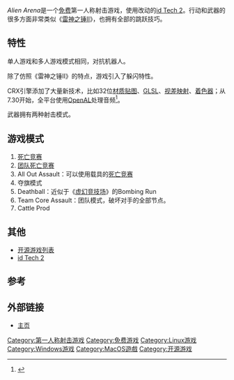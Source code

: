 {{NoteTA
| G1 = Games
}}
{{Infobox VG
| title     = 外星人竞技场2009
| image     =  
| original  = ''Alien Arena''
| developer = COR Entertainment
| engine    = CRX引擎 (修改的[[id_Tech_2|id Tech 2]])
| released  =  2004年8月
| genre     = [[第一人称射击游戏|FPS]]
| modes     = [[多人游戏|多人游戏]]，[[单人游戏|单人游戏]]
| platforms = [[Microsoft_Windows|Windows]], [[Linux|Linux]], [[FreeBSD|FreeBSD]], [[Mac_OS_X|Mac OS X]] 
}}
''Alien Arena''是一个[[免费游戏|免费]]第一人称射击游戏，使用改动的[[id_Tech_2|id Tech 2]]。行动和武器的很多方面非常类似《[[雷神之锤II|雷神之锤II]]》，也拥有全部的跳跃技巧。

== 特性 ==

单人游戏和多人游戏模式相同，对抗机器人。

除了仿照《雷神之锤II》的特点，游戏引入了躲闪特性。

CRX引擎添加了大量新技术，比如32位[[材质贴图|材质贴图]]、[[GLSL|GLSL]]、[[视差映射|视差映射]]、[[着色器|着色器]]；从7.30开始，全平台使用[[OpenAL|OpenAL]]处理音频<ref>{{Cite web |url=http://www.phoronix.com/scan.php?page=article&item=alien_arena_2009&num=1 |title=Phoronix评论 |accessdate=2009-10-21 |archive-date=2009-06-28 |archive-url=https://web.archive.org/web/20090628070652/http://www.phoronix.com/scan.php?page=article&item=alien_arena_2009&num=1 |dead-url=no }}</ref>。

武器拥有两种射击模式。

== 游戏模式 ==
# [[死亡竞赛|死亡竞赛]] 
# [[团队死亡竞赛|团队死亡竞赛]]
# All Out Assault：可以使用载具的[[死亡竞赛|死亡竞赛]]
# 夺旗模式
# Deathball：近似于《[[虚幻竞技场|虚幻竞技场]]》的Bombing Run
# Team Core Assault：团队模式，破坏对手的全部节点。
# Cattle Prod

==其他==
{{Portal|电子游戏}}
*[[开源游戏列表|开源游戏列表]]
*[[id_Tech_2|id Tech 2]]

==参考==
{{reflist|}}

==外部链接==
{{Commons category|CodeRED: Alien Arena}}
*[http://icculus.org/alienarena/rpa/aquire.html 主页]{{Wayback|url=http://icculus.org/alienarena/rpa/aquire.html |date=20100107140344 }}{{en}}

[[Category:第一人称射击游戏|Category:第一人称射击游戏]]
[[Category:免费游戏|Category:免费游戏]]
[[Category:Linux游戏|Category:Linux游戏]]
[[Category:Windows游戏|Category:Windows游戏]]
[[Category:MacOS遊戲|Category:MacOS遊戲]]
[[Category:开源游戏|Category:开源游戏]]